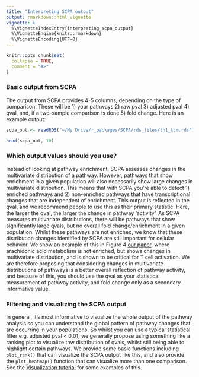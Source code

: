 ```yaml
---
title: "Interpreting SCPA output"
output: rmarkdown::html_vignette
vignette: >
  %\VignetteIndexEntry{interpreting_scpa_output}
  %\VignetteEngine{knitr::rmarkdown}
  %\VignetteEncoding{UTF-8}
---
```


```r
knitr::opts_chunk$set(
  collapse = TRUE,
  comment = "#>"
)
```

### Basic output from SCPA
The output from SCPA provides 4-5 columns, depending on the type of comparison. These will be 1) your pathways 2) raw pval 3) adjusted pval 4) qval, and, if a two-sample comparison is done 5) fold change. Here is an example output:

```r
scpa_out <- readRDS("~/My Drive/r_packages/SCPA/rds_files/th1_tcm.rds")
```

```r
head(scpa_out, 10)
```

### Which output values should you use?
Instead of looking at pathway enrichment, SCPA assesses changes in the multivariate distribution of a pathway. However,
pathways that show enrichment in a given population will also necessarily show large changes in multivariate distribution. This means that with SCPA
you're able to detect 1) enriched pathways and 2) non-enriched pathways that have transcriptional changes that are independent
of enrichment. This output is reflected in the qval, and we recommend people to use this as their primary statistic. Here,
the larger the qval, the larger the change in pathway 'activity'. As SCPA measures multivariate distributions, there will be pathways
that show significantly large qvals, but no overall fold change/enrichment in a given population. Whilst these pathways are not enriched, 
we know that these distribution changes identified by SCPA are still important for cellular behavior. We show an example of this in Figure 4 
[our paper](https://www.cell.com/cell-reports/fulltext/S2211-1247(22)01571-6), where arachidonic acid metabolism is not enriched, but shows
changes in multivariate distribution, and is shown to be critical for T cell activation. We are therefore proposing that considering changes in
multivariate distributions of pathways is a better overall reflection of pathway activity, and because of this, you should use the qval as your statistical
measurement of pathway activity, and fold change only as a secondary informative value.

### Filtering and visualizing the SCPA output
In general, it's most informative to visualize the whole output of the pathway analysis so you can understand the global pattern of pathway changes
that are occurring in your populations. So whilst you can use a typical statistical filter e.g. adjusted pval < 0.01, we generally
propose using something like a ranking plot to visualize thw distribution of qvals, whilst still being able to highlight certain pathways. We provide
some basic functions including `plot_rank()` that can visualize the SCPA output like this, and also provide the `plot_heatmap()` function that can visualize
more than one comparison. See the [Visualization tutorial](https://jackbibby1.github.io/SCPA/articles/visualisation.html) for some examples of this.

















